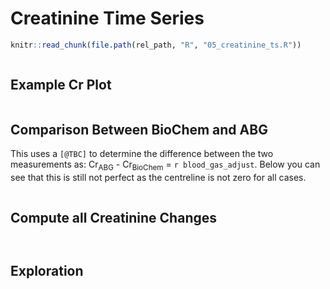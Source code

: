 # Creatinine Time Series

```r
knitr::read_chunk(file.path(rel_path, "R", "05_creatinine_ts.R"))
```

```r
```

## Example Cr Plot

```r
```

## Comparison Between BioChem and ABG

This uses a `[@TBC]` to determine the difference between the two measurements as:
Cr<sub>ABG</sub> - Cr<sub>BioChem</sub> = `r blood_gas_adjust`.
Below you can see that this is still not perfect as the centreline is not zero for
all cases.

```r
```

## Compute all Creatinine Changes

```r
```

```r
```

## Exploration

```r
```
